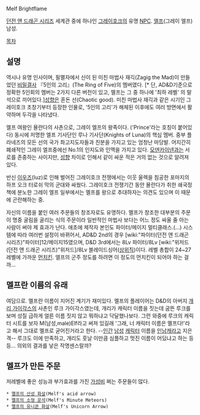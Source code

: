Melf Brightflame

[[던전 앤 드래곤 시리즈]] 세계관 중에 하나인 [[그레이호크]]의 유명 [[NPC]]. [[엘프]](그레이 엘프) 남성.

[[목차]]
== 설명 ==
역시나 유명 인사이며, 필멸자에서 신이 된 미친 마법사 재긱(Zagig the Mad)이 만들었던 [[비밀결사]] 『5인의 고리』(The Ring of Five)의 멤버였다. [* 단, AD&D기준으로 정확한 5인회의 멤버는 2가지 다른 버전이 있고, 멜프는 그 중 하나에 '최하 레벨' 의 말석으로 끼어있다.][[성향]]은 혼돈 선(Chaotic good).
미친 마법사 재긱과 같은 시기인 그레이호크 초창기부터 등장한 인물로, '5인의 고리'가 해체된 이후에도 여러 방면에서 활약하며 두각을 나타냈다. 

엘프 여왕인 욜란다의 사촌으로, 그레이 엘프의 왕족이다. ('Prince'라는 호칭이 붙어있다) 동시에 저명한 엘프 기사단인 루나 기사단(Knights of Luna)의 핵심 멤버. 중부 플라네즈의 모든 선의 국가 촤고지도자들과 친분을 가지고 있는 엄청난 마당발. 어지간히 폐쇄적인 그레이 엘프중에선 No.1의 인지도와 인맥을 가지고 있다. [[모덴카이넨]]과는 서로를 존중하는 사이지만, [[성향]] 차이로 인해서 같이 싸운 적은 거의 없는 것으로 알려져 있다. 

반신 [[이우즈]](Iuz)로 인해 벌어진 그레이호크 전쟁에서는 이웃 울렉을 침공한 포마지의 하프 오크 터로쉬 막의 군대와 싸웠다. 그레이호크 전쟁기간 동안 욜란다가 취한 쇄국정책에 분노한 그레이 엘프 일부에서는 멜프를 왕으로 추대하자는 의견도 있으며 이 때문에 곤란해하는 중. 

자신의 이름을 붙인 여러 주문들의 창조자로도 유명하다. 멜프가 창조한 대부분의 주문이 명중 굴림을 굴리는 식의 주문이라 일반적인 마법사 보다는 어느 정도 싸울 줄 아는 사람이 써야 제 효과가 난다. 애초에 제작자 본인도 파이터/메이지 멀티클래스.(…) 시스템에 따라 여러번 설정이 바뀌어서, AD&D 2nd의 경우 [wiki:"파이터(던전 앤 드래곤 시리즈)"파이터]12/메이지15였으며, D&D 3rd에서는 8Lv 파이터/8Lv [wiki:"위저드(던전 앤 드래곤 시리즈)"위저드]/8Lv 블레이드싱어([[상위직]])이다. 레벨 총합이 24~27레벨에 가까운 [[먼치킨]]. 엘프의 군주 정도를 하려면 이 정도의 먼치킨이 되어야 하는 걸까...

== 멜프란 이름의 유래 ==
여담으로. 멜프란 이름이 지어진 계기가 재미있다. 멜프의 플레이어는 D&D의 아버지 [[개리 가이각스]]의 사촌인 루크 가이각스였는데, 개리가 캐릭터 이름을 짓는데 굼뜬 루크를 보며 성질 급하게 얼른 이름 짓지 않고 뭐하냐고 닥달했나보다. 그런 와중에 루크의 캐릭터 시트를 보자 M(남성,male)Elf라고 써져 있길래 '그래, 너 캐릭터 이름은 멜프다!'라고 해서 그대로 멜프로 굳어진거라고 한다. --[[인간]] [[남성]] [[캐릭터]] 이름을 [[인남캐]]라고 지은 격-- 루크도 이에 만족하고, 개리도 훗날 이만큼 심플하고 멋진 이름이 어딨냐고 하는 등등... 의외의 결과를 낳은 작명센스랄까?

== 멜프가 만든 주문 ==
저레벨에 좋은 성능과 부가효과를 가진 [[가성비]] 쩌는 주문들이 많다.

 * [[멜프의 산성 화살]](Melf's acid arrow)
 * [[멜프의 소형 운석]](Melf's Minute Meteors)
 * [[멜프의 유니콘 화살]](Melf's Unicorn Arrow)
